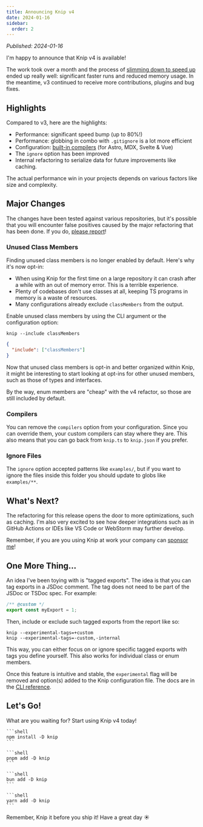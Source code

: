 ```yaml
---
title: Announcing Knip v4
date: 2024-01-16
sidebar:
  order: 2
---
```



_Published: 2024-01-16_

I'm happy to announce that Knip v4 is available!

The work took over a month and the process of [slimming down to speed up][1]
ended up really well: significant faster runs and reduced memory usage. In the
meantime, v3 continued to receive more contributions, plugins and bug fixes.

## Highlights

Compared to v3, here are the highlights:

- Performance: significant speed bump (up to 80%!)
- Performance: globbing in combo with `.gitignore` is a lot more efficient
- Configuration: [built-in compilers][2] (for Astro, MDX, Svelte & Vue)
- The `ignore` option has been improved
- Internal refactoring to serialize data for future improvements like caching.

The actual performance win in your projects depends on various factors like size
and complexity.

## Major Changes

The changes have been tested against various repositories, but it's possible
that you will encounter false positives caused by the major refactoring that has
been done. If you do, [please report][3]!

### Unused Class Members

Finding unused class members is no longer enabled by default. Here's why it's
now opt-in:

- When using Knip for the first time on a large repository it can crash after a
  while with an out of memory error. This is a terrible experience.
- Plenty of codebases don't use classes at all, keeping TS programs in memory is
  a waste of resources.
- Many configurations already exclude `classMembers` from the output.

Enable unused class members by using the CLI argument or the configuration
option:

```shell
knip --include classMembers
```

```json
{
  "include": ["classMembers"]
}
```

Now that unused class members is opt-in and better organized within Knip, it
might be interesting to start looking at opt-ins for other unused members, such
as those of types and interfaces.

By the way, enum members are "cheap" with the v4 refactor, so those are still
included by default.

### Compilers

You can remove the `compilers` option from your configuration. Since you can
override them, your custom compilers can stay where they are. This also means
that you can go back from `knip.ts` to `knip.json` if you prefer.

### Ignore Files

The `ignore` option accepted patterns like `examples/`, but if you want to
ignore the files inside this folder you should update to globs like
`examples/**`.

## What's Next?

The refactoring for this release opens the door to more optimizations, such as
caching. I'm also very excited to see how deeper integrations such as in GitHub
Actions or IDEs like VS Code or WebStorm may further develop.

Remember, if you are you using Knip at work your company can [sponsor me][4]!

## One More Thing...

An idea I've been toying with is "tagged exports". The idea is that you can tag
exports in a JSDoc comment. The tag does not need to be part of the JSDoc or
TSDoc spec. For example:

```ts
/** @custom */
export const myExport = 1;
```

Then, include or exclude such tagged exports from the report like so:

```shell
knip --experimental-tags=+custom
knip --experimental-tags=-custom,-internal
```

This way, you can either focus on or ignore specific tagged exports with tags
you define yourself. This also works for individual class or enum members.

Once this feature is intuitive and stable, the `experimental` flag will be
removed and option(s) added to the Knip configuration file. The docs are in the
[CLI reference][5].

## Let's Go!

What are you waiting for? Start using Knip v4 today!

<Tabs>
  <TabItem label="npm">

    ```shell
    npm install -D knip
    ```

  </TabItem>
  <TabItem label="pnpm">

    ```shell
    pnpm add -D knip
    ```

  </TabItem>
  <TabItem label="bun">

    ```shell
    bun add -D knip
    ```

  </TabItem>
  <TabItem label="yarn">

    ```shell
    yarn add -D knip
    ```

  </TabItem>
</Tabs>

Remember, Knip it before you ship it! Have a great day ☀️

[1]: ./slim-down-to-speed-up.md
[2]: ../features/compilers.md
[3]: ../guides/troubleshooting#minimal-reproduction
[4]: https://github.com/sponsors/webpro
[5]: ../reference/cli#--experimental-tags
